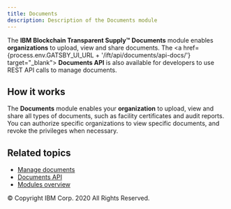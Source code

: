 ```yaml
---
title: Documents
description: Description of the Documents module
---
```


<PageDescription>

The **IBM Blockchain Transparent Supply™** **Documents** module enables **organizations** to upload,
view and share documents. The <a href={process.env.GATSBY_UI_URL + '/ift/api/documents/api-docs/'} target="_blank">
**Documents API**</a> is also available for developers to use REST API calls to manage documents.

</PageDescription>

## How it works

The **Documents** module enables your **organization** to upload, view and share
all types of documents, such as facility certificates and audit reports. You can
authorize specific organizations to view specific documents, and revoke the
privileges when necessary.

## Related topics

- [Manage documents](/how-to/manage-documents)
- [Documents API](/apis/documents-api)
- [Modules overview](/modules/modules-overview)

<PageCopyright>© Copyright IBM Corp. 2020 All Rights Reserved.</PageCopyright>
